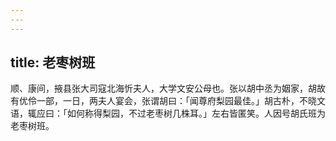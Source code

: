 ```yaml
---
---
---
```

title: 老枣树班
---



顺、康间，掖县张大司寇北海忻夫人，大学文安公母也。张以胡中丞为姻家，胡故有优伶一部，一日，两夫人宴会，张谓胡曰：「闻尊府梨园最佳。」胡古朴，不晓文语，辄应曰：「如何称得梨园，不过老枣树几株耳。」左右皆匿笑。人因号胡氏班为老枣树班。